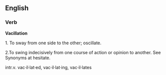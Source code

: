==English==

===Verb===

'''Vacillation'''

1. To sway from one side to the other; oscillate. 

2.To swing indecisively from one course of action or opinion to another. See Synonyms at hesitate.

intr.v. vac·il·lat·ed, vac·il·lat·ing, vac·il·lates 

{{wikify}}